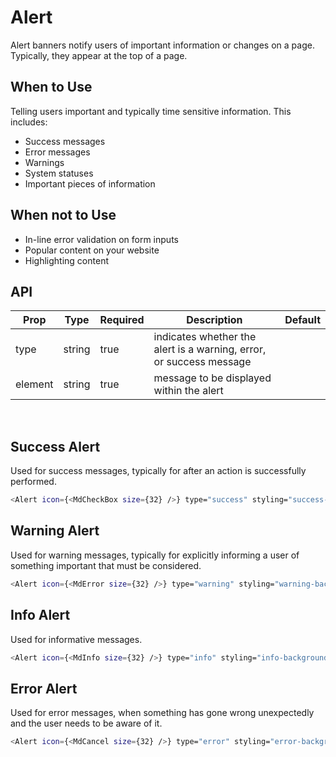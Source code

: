 
<Meta title="Alert" component={Alert} />

# Alert

Alert banners notify users of important information or changes on a page.
Typically, they appear at the top of a page.

## When to Use

Telling users important and typically time sensitive information. This includes:

- Success messages
- Error messages
- Warnings
- System statuses
- Important pieces of information

## When not to Use

- In-line error validation on form inputs
- Popular content on your website
- Highlighting content

## API

| Prop    | Type   | Required | Description                                                         | Default |
| ------- | ------ | -------- | ------------------------------------------------------------------- | ------- |
| type    | string | true     | indicates whether the alert is a warning, error, or success message |         |
| element | string | true     | message to be displayed within the alert                            |         |

<br />

## Success Alert

Used for success messages, typically for after an action is successfully performed.

<Story name="Success" id="alert--success"></Story>

```bash
<Alert icon={<MdCheckBox size={32} />} type="success" styling="success-background" element="This is a success message!" />
```

## Warning Alert

Used for warning messages, typically for explicitly informing a user of something important that must be considered.

<Story name="Warning" id="alert--warning"></Story>

```bash
<Alert icon={<MdError size={32} />} type="warning" styling="warning-background" element="This is a warning message!" />
```

## Info Alert

Used for informative messages.

<Story name="Info" id="alert--info"></Story>

```bash
<Alert icon={<MdInfo size={32} />} type="info" styling="info-background" element="This is an info message!" />
```

## Error Alert

Used for error messages, when something has gone wrong unexpectedly and the user needs to be aware of it.

<Story name="Error" id="alert--error"></Story>

```bash
<Alert icon={<MdCancel size={32} />} type="error" styling="error-background" element="This is an error message!" />
```

